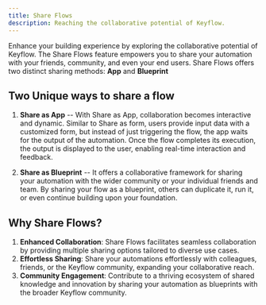 ```yaml
---
title: Share Flows
description: Reaching the collaborative potential of Keyflow.
---
```


Enhance your building experience by exploring the collaborative potential of Keyflow. The Share Flows feature empowers you to share your automation with your friends, community, and even your end users. Share Flows offers two distinct sharing methods: **App** and **Blueprint**

## Two Unique ways to share a flow

1. **Share as App** -- With Share as App, collaboration becomes interactive and dynamic. Similar to Share as form, users provide input data with a customized form, but instead of just triggering the flow, the app waits for the output of the automation. Once the flow completes its execution, the output is displayed to the user, enabling real-time interaction and feedback.

2. **Share as Blueprint** -- It offers a collaborative framework for sharing your automation with the wider community or your individual friends and team. By sharing your flow as a blueprint, others can duplicate it, run it, or even continue building upon your foundation.

## Why Share Flows?

1. **Enhanced Collaboration**: Share Flows facilitates seamless collaboration by providing multiple sharing options tailored to diverse use cases.
2. **Effortless Sharing**: Share your automations effortlessly with colleagues, friends, or the Keyflow community, expanding your collaborative reach.
3. **Community Engagement**: Contribute to a thriving ecosystem of shared knowledge and innovation by sharing your automation as blueprints with the broader Keyflow community.
